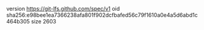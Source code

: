 version https://git-lfs.github.com/spec/v1
oid sha256:e98bee1ea7366238afa801f902dcfbafed56c79f1610a0e4a5d6abd1c464b305
size 2603
